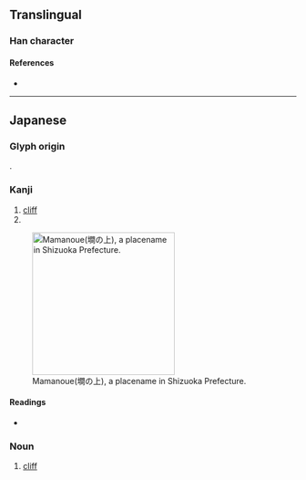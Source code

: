 {{character info}}
==Translingual==

===Han character===
{{Han char|rn=32|rad=土|as=12|sn=15|four=|canj=GANA|ids=⿰土間}}

====References====
* {{Han ref|kx=0239.241|hdz=10489.101|uh=58B9|ud=22713}}

----

==Japanese==

===Glyph origin===
{{ja-etym-kokuji}}.

===Kanji===
{{ja-kanji|grade=|rs=土12}}

# [[cliff]]
# {{n-g|Only used in [[placename]]s in [[Shizuoka]] Prefecture.}}
[[File:Mamanoue-iriguchi busstop.jpg|thumb|250px|Mamanoue(墹の上), a placename in Shizuoka Prefecture.]]

====Readings====
* {{ja-readings|on=|kun=[[まま]] (mama)}}

===Noun===
{{ja-noun|まま}}

# [[cliff]]